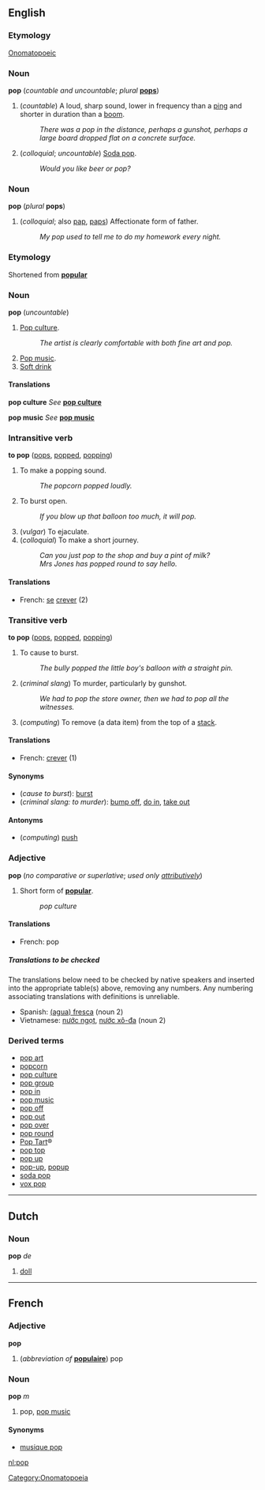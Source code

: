 ==English==
===Etymology===
[[Onomatopoeic]]

===Noun===
'''pop''' (''countable and uncountable''; ''plural'' '''[[pops]]''')

#(''countable'') A loud, sharp sound, lower in frequency than a [[ping]] and shorter in duration than a [[boom]].
#:''There was a pop in the distance, perhaps a gunshot, perhaps a large board dropped flat on a concrete surface.''
#(''colloquial''; ''uncountable'') [[Soda pop]].
#: ''Would you like beer or pop?''

<!--separate etymology required here-->
===Noun===
'''pop''' (''plural'' '''pops''')

# (''colloquial''; also [[pap]], [[paps]]) Affectionate form of father.
#: ''My pop used to tell me to do my homework every night.''

===Etymology===
Shortened from '''[[popular]]'''

===Noun===
'''pop''' (''uncountable'')

#[[Pop culture]].
#: ''The artist is clearly comfortable with both fine art and pop.''
#[[Pop music]].
#[[Soft drink]]

====Translations====
'''pop culture'''
''See'' '''[[pop culture]]'''

'''pop music'''
''See'' '''[[pop music]]'''

===Intransitive verb===
'''to pop''' ([[pops]], [[popped]], [[popping]])

#To make a popping sound.
#:''The popcorn popped loudly.''
#To burst open.
#:''If you blow up that balloon too much, it will pop.''
#(''vulgar'') To ejaculate.
#(''colloquial'') To make a short journey.
#:''Can you just pop to the shop and buy a pint of milk?''
#:''Mrs Jones has popped round to say hello.''

====Translations====
*French: [[se]] [[crever]] (2)
===Transitive verb===
'''to pop''' ([[pops]], [[popped]], [[popping]])

#To cause to burst.
#:''The bully popped the little boy's balloon with a straight pin.''
#(''criminal slang'') To murder, particularly by gunshot.
#:''We had to pop the store owner, then we had to pop all the witnesses.''
#(''computing'') To remove (a data item) from the top of a [[stack]].

====Translations====
*French: [[crever]] (1)
====Synonyms====
*(''cause to burst''): [[burst]]
*(''criminal slang: to murder''): [[bump off]], [[do in]], [[take out]]

====Antonyms====
*(''computing'') [[push]]

===Adjective===
'''pop''' (''no comparative or superlative''; ''used only [[attributively]]'')

#Short form of '''[[popular]]'''.
#:''pop culture''

<!--moved to note after respelling of word
====Usage note====
Generally, ''pop'' is used attributively, as in [[pop culture]] or [[pop music]].  One would not generally say something like ''that music is very pop'', but might say ''What do you expect?  It's just pop.''.
-->
====Translations====
*French: pop

=====Translations to be checked=====
<!--Remove this section once all of the translations below have been moved into the tables above.-->
{{checktrans}}
The translations below need to be checked by native speakers and inserted into the appropriate table(s) above, removing any numbers.  Any numbering associating translations with definitions is unreliable.

*Spanish: [[fresca|(agua) fresca]] (noun 2)
*Vietnamese: [[nước ngọt]], [[nước xô-đa]] (noun 2)

===Derived terms===
*[[pop art]]
*[[popcorn]]
*[[pop culture]]
*[[pop group]]
*[[pop in]]
*[[pop music]]
*[[pop off]]
*[[pop out]]
*[[pop over]]
*[[pop round]]
*[[Pop Tart]]&reg;
*[[pop top]]
*[[pop up]]
*[[pop-up]], [[popup]]
*[[soda pop]]
*[[vox pop]]

----
==Dutch==
===Noun===
'''pop''' ''de''

#[[doll]]

----
==French==
===Adjective===
'''pop'''

#(''abbreviation of'' '''[[populaire]]''') pop

===Noun===
'''pop''' ''m''

#pop, [[pop music]]

====Synonyms====
*[[musique pop]]

[[nl:pop]]
[[Category:Onomatopoeia]]